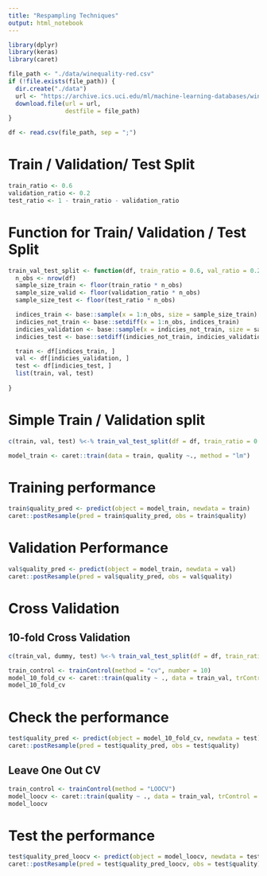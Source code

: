 ```yaml
---
title: "Respampling Techniques"
output: html_notebook
---
```




```r
library(dplyr)
library(keras)
library(caret)

```

```r
file_path <- "./data/winequality-red.csv"
if (!file.exists(file_path)) {
  dir.create("./data")
  url <- "https://archive.ics.uci.edu/ml/machine-learning-databases/wine-quality/winequality-red.csv"
  download.file(url = url,
                destfile = file_path)
}

df <- read.csv(file_path, sep = ";")
```
# Train / Validation/ Test Split
```r
train_ratio <- 0.6
validation_ratio <- 0.2
test_ratio <- 1 - train_ratio - validation_ratio
```
# Function for Train/ Validation / Test Split
```r
train_val_test_split <- function(df, train_ratio = 0.6, val_ratio = 0.2, test_ratio = 0.2) {
  n_obs <- nrow(df)
  sample_size_train <- floor(train_ratio * n_obs)
  sample_size_valid <- floor(validation_ratio * n_obs)
  sample_size_test <- floor(test_ratio * n_obs)

  indices_train <- base::sample(x = 1:n_obs, size = sample_size_train) %>% sort
  indicies_not_train <- base::setdiff(x = 1:n_obs, indices_train)
  indicies_validation <- base::sample(x = indicies_not_train, size = sample_size_valid)
  indicies_test <- base::setdiff(indicies_not_train, indicies_validation)

  train <- df[indices_train, ]
  val <- df[indicies_validation, ]
  test <- df[indicies_test, ]
  list(train, val, test)
  
}
```


# Simple Train / Validation split
```r
c(train, val, test) %<-% train_val_test_split(df = df, train_ratio = 0.6, val_ratio = 0.2, test_ratio = 0.2)

model_train <- caret::train(data = train, quality ~., method = "lm")
```
# Training performance  
```r
train$quality_pred <- predict(object = model_train, newdata = train)
caret::postResample(pred = train$quality_pred, obs = train$quality)
```
# Validation Performance
```r
val$quality_pred <- predict(object = model_train, newdata = val)
caret::postResample(pred = val$quality_pred, obs = val$quality)
```
# Cross Validation

## 10-fold Cross Validation

```r
c(train_val, dummy, test) %<-% train_val_test_split(df = df, train_ratio = 0.8, val_ratio = 0, test_ratio = 0.2)
```

```r
train_control <- trainControl(method = "cv", number = 10)
model_10_fold_cv <- caret::train(quality ~ ., data = train_val, trControl = train_control, method = "lm")
model_10_fold_cv
```
# Check the performance
```r
test$quality_pred <- predict(object = model_10_fold_cv, newdata = test)
caret::postResample(pred = test$quality_pred, obs = test$quality)
```
## Leave One Out CV

```r
train_control <- trainControl(method = "LOOCV")
model_loocv <- caret::train(quality ~ ., data = train_val, trControl = train_control, method = "lm")
model_loocv
```
# Test the performance
```r
test$quality_pred_loocv <- predict(object = model_loocv, newdata = test)
caret::postResample(pred = test$quality_pred_loocv, obs = test$quality)

```


